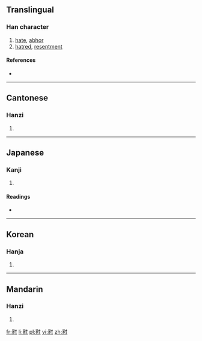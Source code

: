 {{also|怼}}
==Translingual==

===Han character===
{{Han char|rn=61|rad=心|as=14|sn=18|four=3433<sub>0</sub>|canj=廿戈心 (TIP)}}

# [[hate]], [[abhor]]
# [[hatred]], [[resentment]]

====References====
* {{Han ref|kx=0406.370|dkj=11376|dj=0747.300|hdz=42363.100|uh=61DF|ud=25055|bh=EFC8|bd=61384}}

----

==Cantonese==

===Hanzi===
{{yue-hanzi|jyut=|y=deui6, jeui6|sim=怼}}

# {{defn|lang=yue|sort=心14}}

----

==Japanese==

===Kanji===
{{ja-kanji|grade=|rs=心14}}

# {{defn|lang=ja|sort=心14}}

====Readings====
* {{ja-readings|on=[[つい]] (tsui), [[ずい]] (zui), [[たい]] (tai)|kun=[[うらむ]] (uramu)}}

----

==Korean==

===Hanja===
{{ko-hanja|hangeul=대|eumhun=|rv=dae|mr=tae|y=tay}}

# {{defn|lang=ko|sort=心14}}

----

==Mandarin==

===Hanzi===
{{cmn-hanzi|sim=怼|pin=[[duì]] ([[dui4]])|wg=tui<sup>4</sup>}}

# {{defn|lang=cmn|sort=心14}}

[[fr:懟]]
[[li:懟]]
[[pl:懟]]
[[vi:懟]]
[[zh:懟]]